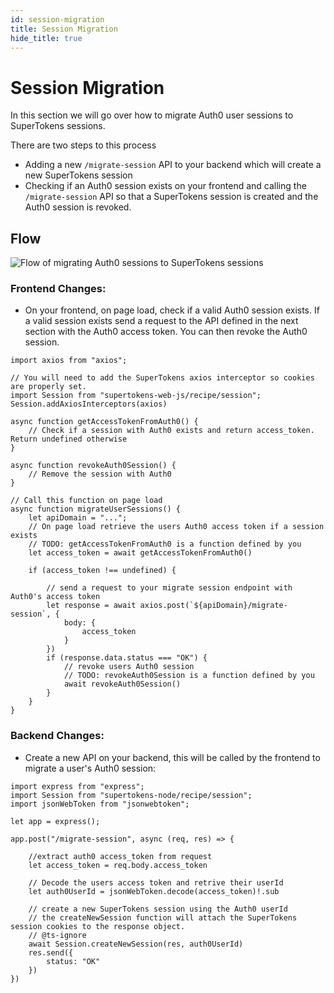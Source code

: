 ```yaml
---
id: session-migration
title: Session Migration
hide_title: true
---
```


<!-- COPY DOCS -->
<!-- ./session/migration/from-auth0/session-migration.mdx -->

# Session Migration

In this section we will go over how to migrate Auth0 user sessions to SuperTokens sessions.

There are two steps to this process
 - Adding a new `/migrate-session` API to your backend which will create a new SuperTokens session
 - Checking if an Auth0 session exists on your frontend and calling the `/migrate-session` API so that a SuperTokens session is created and the Auth0 session is revoked.



## Flow

<img alt="Flow of migrating Auth0 sessions to SuperTokens sessions" src="/img/thirdpartyemailpassword/session-migration.png" />


### Frontend Changes:

- On your frontend, on page load, check if a valid Auth0 session exists. If a valid session exists send a request to the API defined in the next section with the Auth0 access token. You can then revoke the Auth0 session.

```tsx title="Frontend changes"
import axios from "axios";

// You will need to add the SuperTokens axios interceptor so cookies are properly set.
import Session from "supertokens-web-js/recipe/session";
Session.addAxiosInterceptors(axios)

async function getAccessTokenFromAuth0() {
    // Check if a session with Auth0 exists and return access_token. Return undefined otherwise
}

async function revokeAuth0Session() {
    // Remove the session with Auth0
}

// Call this function on page load
async function migrateUserSessions() {
    let apiDomain = "...";
    // On page load retrieve the users Auth0 access token if a session exists
    // TODO: getAccessTokenFromAuth0 is a function defined by you
    let access_token = await getAccessTokenFromAuth0()

    if (access_token !== undefined) {

        // send a request to your migrate session endpoint with Auth0's access token
        let response = await axios.post(`${apiDomain}/migrate-session`, {
            body: {
                access_token
            }
        })
        if (response.data.status === "OK") {
            // revoke users Auth0 session
            // TODO: revokeAuth0Session is a function defined by you
            await revokeAuth0Session()
        }
    }
}

```


### Backend Changes:

- Create a new API on your backend, this will be called by the frontend to migrate a user's Auth0 session:

```tsx title="Backend changes"
import express from "express";
import Session from "supertokens-node/recipe/session";
import jsonWebToken from "jsonwebtoken";

let app = express();

app.post("/migrate-session", async (req, res) => {

    //extract auth0 access_token from request
    let access_token = req.body.access_token

    // Decode the users access token and retrive their userId
    let auth0UserId = jsonWebToken.decode(access_token)!.sub

    // create a new SuperTokens session using the Auth0 userId
    // the createNewSession function will attach the SuperTokens session cookies to the response object.
    // @ts-ignore
    await Session.createNewSession(res, auth0UserId)
    res.send({
        status: "OK"
    })
})
```
